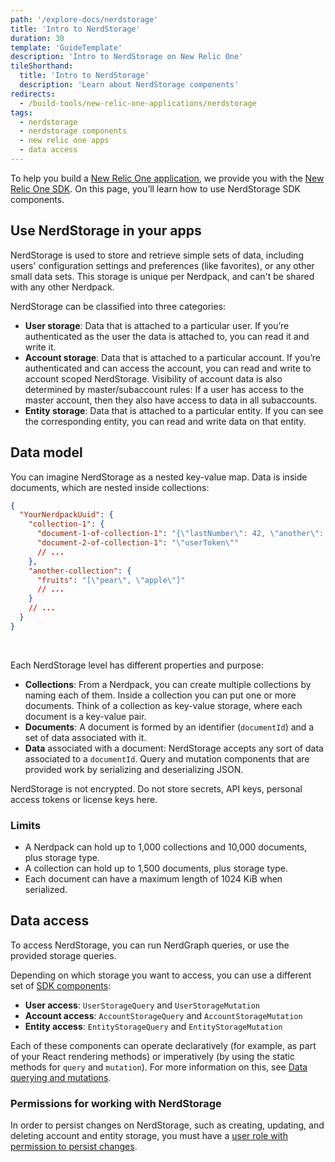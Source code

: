 ```yaml
---
path: '/explore-docs/nerdstorage'
title: 'Intro to NerdStorage'
duration: 30
template: 'GuideTemplate'
description: 'Intro to NerdStorage on New Relic One'
tileShorthand:
  title: 'Intro to NerdStorage'
  description: 'Learn about NerdStorage components'
redirects:
  - /build-tools/new-relic-one-applications/nerdstorage
tags:
  - nerdstorage
  - nerdstorage components
  - new relic one apps
  - data access
---
```


<Intro>

To help you build a [New Relic One application](/use-cases/build-new-relic-one-applications), we provide you with the [New Relic One SDK](/explore-docs/intro-to-sdk). On this page, you’ll learn how to use NerdStorage SDK components.

</Intro>

## Use NerdStorage in your apps

NerdStorage is used to store and retrieve simple sets of data, including users' configuration settings and preferences (like favorites), or any other small data sets. This storage is unique per Nerdpack, and can't be shared with any other Nerdpack.

NerdStorage can be classified into three categories:

- **User storage**: Data that is attached to a particular user. If you’re authenticated as the user the data is attached to, you can read it and write it.
- **Account storage**: Data that is attached to a particular account. If you’re authenticated and can access the account, you can read and write to account scoped NerdStorage. Visibility of account data is also determined by master/subaccount rules: If a user has access to the master account, then they also have access to data in all subaccounts.
- **Entity storage**: Data that is attached to a particular entity. If you can see the corresponding entity, you can read and write data on that entity.

## Data model

You can imagine NerdStorage as a nested key-value map. Data is inside documents, which are nested inside collections:

```json copy=false lineNumbers=false
{
  "YourNerdpackUuid": {
    "collection-1": {
      "document-1-of-collection-1": "{\"lastNumber\": 42, \"another\": [1]}",
      "document-2-of-collection-1": "\"userToken\""
      // ...
    },
    "another-collection": {
      "fruits": "[\"pear\", \"apple\"]"
      // ...
    }
    // ...
  }
}
```

<br />

Each NerdStorage level has different properties and purpose:

- **Collections**: From a Nerdpack, you can create multiple collections by naming each of them. Inside a collection you can put one or more documents. Think of a collection as key-value storage, where each document is a key-value pair.
- **Documents**: A document is formed by an identifier (`documentId`) and a set of data associated with it.
- **Data** associated with a document: NerdStorage accepts any sort of data associated to a `documentId`. Query and mutation components that are provided work by serializing and deserializing JSON.

<Callout variant="caution">

NerdStorage is not encrypted. Do not store secrets, API keys, personal access tokens or license keys here.

</Callout>

### Limits

- A Nerdpack can hold up to 1,000 collections and 10,000 documents, plus storage type.
- A collection can hold up to 1,500 documents, plus storage type.
- Each document can have a maximum length of 1024 KiB when serialized.

## Data access

To access NerdStorage, you can run NerdGraph queries, or use the provided storage queries.

Depending on which storage you want to access, you can use a different set of [SDK components](/client-side-sdk/index.html):

- **User access**: `UserStorageQuery` and `UserStorageMutation`
- **Account access**: `AccountStorageQuery` and `AccountStorageMutation`
- **Entity access**: `EntityStorageQuery` and `EntityStorageMutation`

Each of these components can operate declaratively (for example, as part of your React rendering methods) or imperatively (by using the static methods for `query` and `mutation`). For more information on this, see [Data querying and mutations](/build-tools/new-relic-one-applications/query-and-store-data).

### Permissions for working with NerdStorage

In order to persist changes on NerdStorage, such as creating, updating, and deleting account and entity storage, you must have a [user role with permission to persist changes](https://docs.newrelic.com/docs/accounts/accounts-billing/new-relic-one-pricing-users/users-roles).
